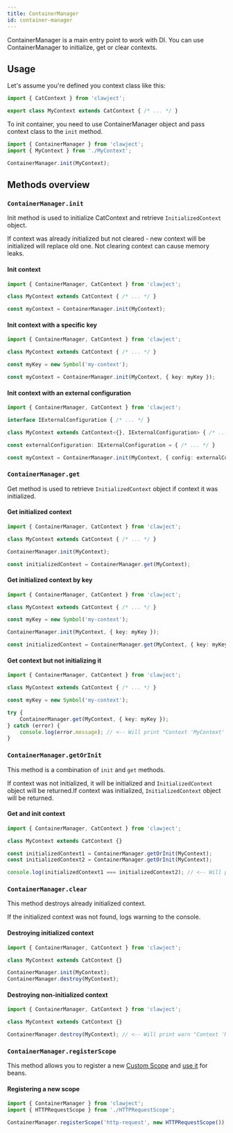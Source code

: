 ```yaml
---
title: ContainerManager
id: container-manager
---
```


ContainerManager is a main entry point to work with DI.
You can use ContainerManager to initialize, get or clear contexts.

## Usage
Let's assume you're defined you context class like this:

```ts title="MyContext.ts"
import { CatContext } from 'clawject';

export class MyContext extends CatContext { /* ... */ }
```

To init container, you need to use ContainerManager object and pass context class to the `init` method.

```ts title="main.ts"
import { ContainerManager } from 'clawject';
import { MyContext } from './MyContext';

ContainerManager.init(MyContext);
```

## Methods overview

### `ContainerManager.init`
Init method is used to initialize CatContext and retrieve `InitializedContext` object.

If context was already initialized but not cleared - new context will be initialized will replace old one.
Not clearing context can cause memory leaks.

#### Init context

```ts
import { ContainerManager, CatContext } from 'clawject';

class MyContext extends CatContext { /* ... */ }

const myContext = ContainerManager.init(MyContext);
```

#### Init context with a specific key

```ts
import { ContainerManager, CatContext } from 'clawject';

class MyContext extends CatContext { /* ... */ }

const myKey = new Symbol('my-context');

const myContext = ContainerManager.init(MyContext, { key: myKey });
```

#### Init context with an external configuration

```ts
import { ContainerManager, CatContext } from 'clawject';

interface IExternalConfiguration { /* ... */ }

class MyContext extends CatContext<{}, IExternalConfiguration> { /* ... */ }

const externalConfiguration: IExternalConfiguration = { /* ... */ }

const myContext = ContainerManager.init(MyContext, { config: externalConfiguration });
```

### `ContainerManager.get`
Get method is used to retrieve `InitializedContext` object if context it was initialized.

#### Get initialized context

```ts
import { ContainerManager, CatContext } from 'clawject';

class MyContext extends CatContext { /* ... */ }

ContainerManager.init(MyContext);

const initializedContext = ContainerManager.get(MyContext);
```

#### Get initialized context by key

```ts
import { ContainerManager, CatContext } from 'clawject';

class MyContext extends CatContext { /* ... */ }

const myKey = new Symbol('my-context');

ContainerManager.init(MyContext, { key: myKey });

const initializedContext = ContainerManager.get(MyContext, { key: myKey });
```

#### Get context but not initializing it

```ts
import { ContainerManager, CatContext } from 'clawject';

class MyContext extends CatContext { /* ... */ }

const myKey = new Symbol('my-context');

try {
    ContainerManager.get(MyContext, { key: myKey });
} catch (error) {
    console.log(error.message); // <-- Will print "Context 'MyContext' with key 'Symbol(my-context)' is not initialized"
}
```

### `ContainerManager.getOrInit`
This method is a combination of `init` and `get` methods.

If context was not initialized, it will be initialized and `InitializedContext` object will be returned.If context was initialized, `InitializedContext` object will be returned.

#### Get and init context

```ts
import { ContainerManager, CatContext } from 'clawject';

class MyContext extends CatContext {}

const initializedContext1 = ContainerManager.getOrInit(MyContext);
const initializedContext2 = ContainerManager.getOrInit(MyContext);

console.log(initializedContext1 === initializedContext2); // <-- Will print "true"
```


### `ContainerManager.clear`
This method destroys already initialized context.

If the initialized context was not found, logs warning to the console.

#### Destroying initialized context

```ts
import { ContainerManager, CatContext } from 'clawject';

class MyContext extends CatContext {}

ContainerManager.init(MyContext);
ContainerManager.destroy(MyContext);
```

#### Destroying non-initialized context

```ts
import { ContainerManager, CatContext } from 'clawject';

class MyContext extends CatContext {}

ContainerManager.destroy(MyContext); // <-- Will print warn "Context 'MyContext' not found when trying to destroy it"
```

### `ContainerManager.registerScope`

This method allows you to register a new [Custom Scope](../05-advanced-concepts/02-custom-scopes.mdx) and [use it](./09-scope.mdx) for beans.

#### Registering a new scope

```ts
import { ContainerManager } from 'clawject';
import { HTTPRequestScope } from './HTTPRequestScope';

ContainerManager.registerScope('http-request', new HTTPRequestScope());
```
